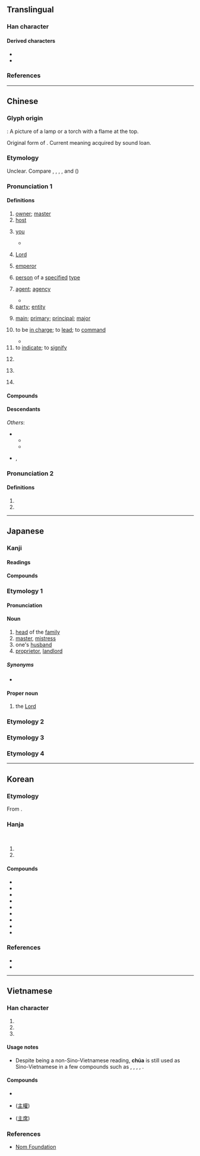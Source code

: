 {{also|王|玉|生|丰}}
{{character info}}
==Translingual==
{{stroke order|type=bw}}
{{stroke order|type=jbw}}
{{stroke order|type=animate}}

===Han character===
{{Han char|rn=3|rad=丶|as=04|sn=5|four=00104|canj=YG|ids=⿱丶王,⿱亠土}}

====Derived characters====
* {{l|mul|[[住]], [[𠰍]], [[𡊲]], [[妵]], [[往]], [[拄]], [[注]], [[㹥]], [[迬]], [[柱]], [[炷]], [[𤖸]], [[砫]], [[紸]], [[蛀]], [[註]], [[䝬]], [[跓]], [[軴]], [[鉒]]([[𰽯]]), [[䪒]], [[飳]], [[駐]]([[驻]]), [[黈]], [[𪐴]], [[殶]]}}
* {{l|mul|[[𠣕]], [[𦭦]], [[宔]], [[疰]], [[罜]], [[䇠]], [[麈]], [[𮏼]], [[𮢔]], [[𮢉]]}}

===References===
{{Han ref|kx=0080.200|dkj=00100|dj=0163.010|hdz=10044.030|uh=4E3B}}

----

==Chinese==
{{zh-forms|alt=丶,宔}}

===Glyph origin===
{{Han etym}}
{{liushu|p}}: A picture of a lamp or a torch with a flame at the top.

Original form of {{zh-l|*炷}}. Current meaning acquired by sound loan.

===Etymology===
Unclear. Compare {{cog|bo|ཇོ་བོ||elder brother, nobleman, lord}}, {{cog|bo|ཇོ་མོ||mistress, lady, goddess}}, {{cog|bo|ཐུ།||chief}}, {{cog|mkh-mnc-pro|*(d)ndooʔ||to teach, to instruct; headman}}, and {{cog|th|โจก||t=leader, chief}} ({{zh-ref|Schuessler, 2007}})

===Pronunciation 1===
{{zh-pron
|m=zhǔ,er=y
|m-s=zu3
|dg=җў2
|c=zyu2
|c-t=zi2
|g=jy3
|h=pfs=chú;gd=zu3
|j=zu2
|mb=cṳ̌
|md=ciō/cṳ̄
|mn=ml,jj,tw:chú/zz:chí
|mn-t=zu2
|w=2tsr
|x=jy3
|mc=y
|oc=y
|cat=n,a,pn,v,pron
}}

====Definitions====
{{zh-hanzi}}

# [[owner]]; [[master]]
# [[host]]
# {{lb|zh|archaic|honorific}} [[you]] {{gloss|honorific second-person pronoun addressing a "senior official" [{{zh-m|*大夫}}] or his spouse}}
#* {{zh-x|季 ^康-子 問 于 ^共{gōng}-父{fǔ} ^文-伯 之 母 曰：「主 亦 有 以 語{yù} ^肥 也。」對-曰：「吾 能 老 而已，何以 語{yù} 子。」康-子 曰：「雖然，^肥 愿 有 聞 于 主。」|Ji Kangzi (Fei) consulted the mother of Gongfu Wenbo: "Would '''you, madame''', have something to instruct me?" "I am only good at growing old. What else can I tell you?" came her reply. "Nevertheless, I, Fei, do want to hear something from '''you'''," said Kangzi.|ref=Guoyu}}
# {{lb|zh|Christianity|Islam}} [[Lord]]
# [[emperor]]
# {{lb|zh|colloquial|pejorative}} [[person]] of a [[specified]] [[type]]
# [[agent]]; [[agency]]
#: {{zh-x|主動|active}}
#: {{zh-x|主體|subject (one who possesses agency)}}
#* {{zh-x|夫{fú} 民，神 之 主 也。|The people are the '''agent''' of divine spirits.|ref=Zuozhuan}}
# [[party]]; [[entity]]
#: {{zh-x|事主|party (in a dispute, especially the one bringing forth the dispute)}}
# [[main]]; [[primary]]; [[principal]]; [[major]]
#: {{zh-x|主要|main}}
#: {{zh-x|主演|'''leading''' actor}}
#: {{zh-x|主修|'''major''' curriculum}}
# to be [[in charge]]; to [[lead]]; to [[command]]
#: {{zh-x|主事|to be in charge}}
#* {{zh-x|太尉 ^絳-侯 ^勃 不得 入 軍-中 主 兵。|{{w|Zhou Bo|Grand Marshal Bo}} the Marquis of Jiang was unable to join with the armies and '''lead''' the action.|ref=Shiji}}
# to [[indicate]]; to [[signify]]
# {{lb|zh|grammar}} {{zh-short|主語}}
# {{lb|zh|historical}} {{zh-short|公主}}
# {{surname|zh}}

====Compounds====
{{zh-der|世主|主板|主辦|主筆|主幣|主編|主場|主持|主持人|主廚|主詞|主次|主從|主單位|主刀|主歌|主導|主調|主動|主動脈|主隊|主犯|主峰|主婦|主幹|主攻|主顧|主觀|主觀能動性|主觀唯心主義|主觀主義|主管|主婚|主機|主祭|主家|主見|主講|主將|主焦點|主角|主力|主流|主權|主兒|主人|主任|主題|主體|主席|主要|主頁|主義|主意|主音|主語|主張|主掌|主上|主事|主位|主使|主依|主修|主傅|主僕|主公|主刑|主名|主唱|主器|主因|主坐|主委|主嫌|主子|主客|主宰|主審|主帥|主座|主戰|主控|主播|主政|主教|主文|主日|主旨|主星|主根|主格|主母|主治|主法|主演|主父|主盟|主監|主稿|主簿|主線|主罰|主翁|主考|主脈|主腦|主腰|主臣|主菜|主計|主試|主謀|主議|主軸|主辯|主靜|主食|主麻|事主|人主|作主|借主|做主|債主|先主|內主|公主|原主|名主|君主|售主|喪主|嗣主|國主|團主|地主|天主|太主|夫主|失主|奧主|女主|宗主|家主|宿主|寄主|寨主|局主|屋主|幼主|店主|府主|座主|庵主|廟主|廢主|後主|得主|戶主|房主|故主|教主|施主|明主|昏主|易主|星主|木主|本主|東主|板主|業主|樁主|民主|火主|無主|爵主|牧主|物主|田主|盟主|真主|神主|祭主|窩主|縣主|翁主|聖主|背主|自主|船主|苦主|莊主|行主|觀主|誼主|謀主|財主|貨主|貴主|買主|賓主|賣主|車主|郎主|郡主|閣主|院主|隊主|雄主|雇主|霸主|領主|頭主|題主|顧主|飼主|點主|齋主|教權主義|禁慾主義|浪漫主義|主佛}}

====Descendants====
{{CJKV||しゅ|주|chủ}}
''Others'':
* {{desc|tai-pro|*ɕɤwᶜ||master|bor=1}}
** {{desc|lo|ເຈົ້າ||lord, master, owner}}
** {{desc|th|เจ้า||lord, master, owner}}
* {{desc|vi|bor=1|-}} {{vi-l|chúa|主|retired father of a king}}, {{vi-l|Chúa|主|Lord}}

===Pronunciation 2===
{{zh-pron
|m=zhù
|c=
|h=pfs=
|md=
|mn=
|w=
|mc=
|oc=
|cat=cls
}}

====Definitions====
{{zh-hanzi}}

# {{zh-classifier|[[event]]s}}
# {{zh-alt-form|注|to [[pour]] into}}

----

==Japanese==

===Kanji===
{{ja-kanji|grade=3|rs=丶04}}

====Readings====
{{ja-readings
|goon=す
|kanon=しゅ
|kun=あるじ-, おも-, ぬし-
}}

====Compounds====
{{col4|ja
|{{ja-r|主%格|しゅ%かく}}
|{{ja-r|主%観|しゅ%かん}}
|{{ja-r|主%義|しゅ%ぎ}}
|{{ja-r|主%権|しゅ%けん}}
|{{ja-r|主%権 在%民|しゅ%けん ざい%みん}}
|{{ja-r|主%語|しゅ%ご}}
|{{ja-r|主%宰|しゅ%さい}}
|{{ja-r|主%従|しゅ%じゅう}}, {{ja-r|主%従|しゅう%じゅう}}
|{{ja-r|主%食|しゅ%しょく}}
|{{ja-r|主%体|しゅ%たい}}
|{{ja-r|主%犯|しゅ%はん}}
|{{ja-r|主%要|しゅ%よう}}
|sort=0
}}

===Etymology 1===
{{ja-kanjitab|しゅ|yomi=o}}

====Pronunciation====
{{ja-pron|しゅ}}

====Noun====
{{ja-noun|しゅ}}

# [[head]] of the [[family]]
# [[master]], [[mistress]]
# one's [[husband]]
# [[proprietor]], [[landlord]]

=====Synonyms=====
* {{ja-r|主%人|しゅ%じん}}

====Proper noun====
{{ja-pos|proper|しゅ}}

# the [[Lord]]
#: {{ja-usex|'''主'''の兄%弟ヤコブ|'''^しゅ''' の きょう%だい ^ヤコブ|James, brother of the Lord}}

{{topics|ja|God|sort=しゅ}}

===Etymology 2===
{{ja-kanjitab|ぬし|yomi=k}}
{{ja-see|ぬし}}

===Etymology 3===
{{ja-kanjitab|おも|yomi=k}}
{{ja-see|おも}}

===Etymology 4===
{{ja-kanjitab|あるじ|yomi=k}}
{{ja-see|あるじ}}

----

==Korean==

===Etymology===
From {{der|ko|ltc|-}} {{ltc-l|主|id=1}}. {{hanja-hunmong|쥬〮|cyu|人類#중01A}}

===Hanja===
{{ko-hanja-search}}
{{ko-hanja|임금|주}}<br>
{{ko-hanja|주인|주}}

# {{hanja form of|주|[[king]]}}
# {{hanja form of|주|[[master]]; [[host]]; [[main]]}}

====Compounds====
{{der-top3|Compounds}}
* {{ko-l|주요|主要}}
* {{ko-l|주인|[[master]], [[host]]|主人}}
* {{ko-l|주권|[[sovereignty]]|主權}}
* {{ko-l|주객|host and guest|主客}}
* {{ko-l|주부|[[housewife]]|主婦}}
* {{ko-l|주범|main [[culprit]]|主犯}}
* {{ko-l|주인공|[[protagonist]]|主人公}}
* {{ko-l|민주주의|[[democracy]]|民主主義}}
* {{ko-l|공산주의|[[communism]]|共産主義}}
{{der-bottom}}

===References===
* {{Hanja ref|nav=11557}}
* {{R:hanjadoc|38}}

----

==Vietnamese==

===Han character===
{{vi-readings|hanviet=chủ, chúa|nom=chúa, chủ|rs=丶04}}

# {{han tu form of|chủ|[[owner]]}}
# {{Nom form of|chúa|retired father of a king}}
# {{Nom form of|Chúa|[[God]]; [[Christ]]; [[Lord]]}}

====Usage notes====
* Despite being a non-Sino-Vietnamese reading, '''chúa''' is still used as Sino-Vietnamese in a few compounds such as {{m|vi|Chúa nhật}}, {{m|vi|công chúa}}, {{m|vi|quận chúa}}, {{m|vi|lãnh chúa}}, {{m|vi|Thiên Chúa}}.

====Compounds====
* {{vi-l|Chủ nhật|主日}}
* {{l|vi|chủ quyền}} ([[主權]])
* {{l|vi|chủ tịch}} ([[主席]])

===References===
* [http://nomfoundation.org/common/nom_details.php?codepoint=4e3b Nom Foundation]